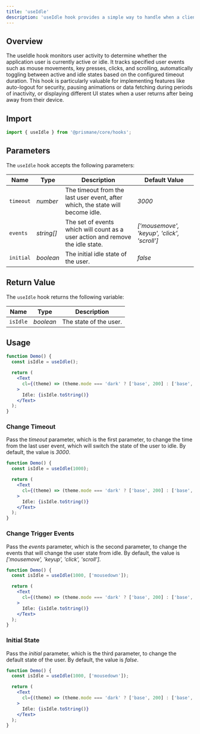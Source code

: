 ---
title: 'useIdle'
description: 'useIdle hook provides a simple way to handle when a client is active and idle.'
---

## Overview
The useIdle hook monitors user activity to determine whether the application user is currently active or idle. It tracks specified user events such as mouse movements, key presses, clicks, and scrolling, automatically toggling between active and idle states based on the configured timeout duration. This hook is particularly valuable for implementing features like auto-logout for security, pausing animations or data fetching during periods of inactivity, or displaying different UI states when a user returns after being away from their device.

## Import

```js
import { useIdle } from '@prismane/core/hooks';
```

## Parameters

The `useIdle` hook accepts the following parameters:

| Name      | Type       | Description                                                                    | Default Value                               |
| --------- | ---------- | ------------------------------------------------------------------------------ | ------------------------------------------- |
| `timeout` | _number_   | The timeout from the last user event, after which, the state will become idle. | _3000_                                      |
| `events`  | _string[]_ | The set of events which will count as a user action and remove the idle state. | _['mousemove', 'keyup', 'click', 'scroll']_ |
| `initial` | _boolean_  | The initial idle state of the user.                                            | _false_                                     |

## Return Value

The `useIdle` hook returns the following variable:

| Name     | Type      | Description            |
| -------- | --------- | ---------------------- |
| `isIdle` | _boolean_ | The state of the user. |

## Usage

```jsx preview
function Demo() {
  const isIdle = useIdle();

  return (
    <Text
      cl={(theme) => (theme.mode === 'dark' ? ['base', 200] : ['base', 700])}
    >
      Idle: {isIdle.toString()}
    </Text>
  );
}
```

### Change Timeout

Pass the _timeout_ parameter, which is the first parameter, to change the time from the last user event, which will switch the state of the user to idle. By default, the value is _3000_.

```jsx preview
function Demo() {
  const isIdle = useIdle(1000);

  return (
    <Text
      cl={(theme) => (theme.mode === 'dark' ? ['base', 200] : ['base', 700])}
    >
      Idle: {isIdle.toString()}
    </Text>
  );
}
```

### Change Trigger Events

Pass the _events_ parameter, which is the second parameter, to change the events that will change the user state from idle. By default, the value is _['mousemove', 'keyup', 'click', 'scroll']_.

```jsx preview
function Demo() {
  const isIdle = useIdle(1000, ['mousedown']);

  return (
    <Text
      cl={(theme) => (theme.mode === 'dark' ? ['base', 200] : ['base', 700])}
    >
      Idle: {isIdle.toString()}
    </Text>
  );
}
```

### Initial State

Pass the _initial_ parameter, which is the third parameter, to change the default state of the user. By default, the value is _false_.

```jsx preview
function Demo() {
  const isIdle = useIdle(1000, ['mousedown']);

  return (
    <Text
      cl={(theme) => (theme.mode === 'dark' ? ['base', 200] : ['base', 700])}
    >
      Idle: {isIdle.toString()}
    </Text>
  );
}
```
